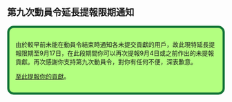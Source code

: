 == 第九次動員令延長提報限期通知 ==
<div style="border: 5px solid #127436; background: rgb(179, 255, 128); padding: 1em; -moz-border-radius: 15px; -webkit-border-radius: 15px; border-radius: 15px;">
由於較早前未能在動員令結束時通知各未提交貢獻的用戶，故此現特延長提報限期至9月17日，在此段期間你可以再次提報9月4日或之前作出的未提報貢獻。再次感謝你支持第九次動員令，對你有任何不便，深表歉意。

[[Wikipedia:動員令/第九次動員令/個人貢獻/{{PAGENAME}}|至此提報你的貢獻]]。
</div>